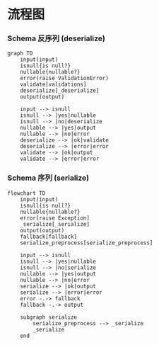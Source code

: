 # 流程图

### Schema 反序列 (deserialize)

```mermaid
graph TD
    input(input)
    isnull{is null?}
    nullable{nullable?}
    error(raise ValidationError)
    validate[validations]
    deserialize[_deserialize]
    output(output)

    input --> isnull
    isnull --> |yes|nullable
    isnull --> |no|deserialize
    nullable --> |yes|output
    nullable --> |no|error
    deserialize --> |ok|validate
    deserialize --> |error|error
    validate --> |ok|output
    validate --> |error|error
```

### Schema 序列 (serialize)

```mermaid
flowchart TD
    input(input)
    isnull{is null?}
    nullable{nullable?}
    error[raise Exception]
    _serialize[_serialize]
    output(output)
    fallback[fallback]
    serialize_preprocess[serialize_preprocess]

    input --> isnull
    isnull --> |yes|nullable
    isnull --> |no|serialize
    nullable --> |yes|output
    nullable --> |no|error
    serialize --> |ok|output
    serialize --> |error|error
    error -.-> fallback
    fallback -.-> output

    subgraph serialize
        serialize_preprocess --> _serialize
        _serialize
    end
```
